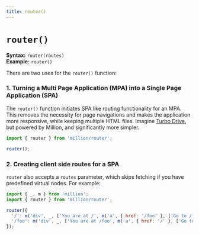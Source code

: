 ```yaml
---
title: router()
---
```


# `router()`

**Syntax:** `router(routes)`\
**Example:** `router()`

There are two uses for the `router()` function:

### 1. Turning a Multi Page Application (MPA) into a Single Page Application (SPA)

The `router()` function initiates SPA like routing functionality for an MPA. This removes the necessity for page navigations and makes the application more responsive, while keeping multiple HTML files. Imagine [Turbo Drive](https://turbo.hotwired.dev/reference/drive), but powered by Million, and significantly more simpler.

```js
import { router } from 'million/router';

router();
```

### 2. Creating client side routes for a SPA

`router` also accepts a `routes` parameter, which skips fetching if you have predefined virtual nodes. For example:

```js
import { _, m } from 'million';
import { router } from 'million/router';

router({
  '/': m('div', _, ['You are at /', m('a', { href: '/foo' }, ['Go to /foo'])]),
  '/foo': m('div', _, ['You are at /foo', m('a', { href: '/' }, ['Go to /'])]),
});
```
